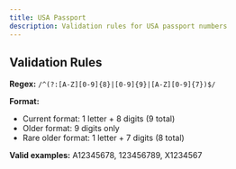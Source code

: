 ```yaml
---
title: USA Passport
description: Validation rules for USA passport numbers
---
```



<UsaPassportDemo />

## Validation Rules

**Regex:** `/^(?:[A-Z][0-9]{8}|[0-9]{9}|[A-Z][0-9]{7})$/`

**Format:**
- Current format: 1 letter + 8 digits (9 total)
- Older format: 9 digits only
- Rare older format: 1 letter + 7 digits (8 total)

**Valid examples:** A12345678, 123456789, X1234567